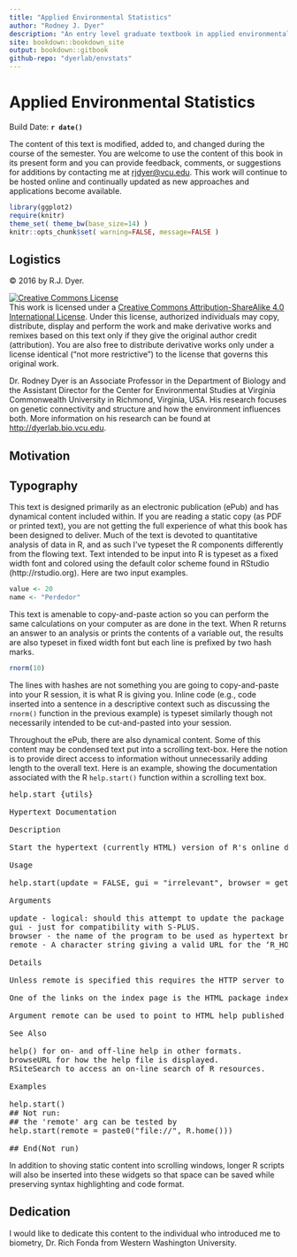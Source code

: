 ```yaml
--- 
title: "Applied Environmental Statistics"
author: "Rodney J. Dyer"
description: "An entry level graduate textbook in applied environmental data analysis."
site: bookdown::bookdown_site
output: bookdown::gitbook
github-repo: "dyerlab/envstats"
---
```


# Applied Environmental Statistics {- .white_letters}


Build Date: **`r date()`**

The content of this text is modified, added to, and changed during the course of the semester.  You are welcome to use the content of this book in its present form and you can provide feedback, comments, or suggestions for additions by contacting me at [rjdyer@vcu.edu](mailto://rjdyer@vcu.edu).  This work will continue to be hosted online and continually updated as new approaches and applications become available.

```r
library(ggplot2)
require(knitr)
theme_set( theme_bw(base_size=14) )
knitr::opts_chunk$set( warning=FALSE, message=FALSE )
```


## Logistics {-}

&copy; 2016 by R.J. Dyer.

<a rel="license" href="http://creativecommons.org/licenses/by-sa/4.0/"><img alt="Creative Commons License" style="border-width:0" src="https://i.creativecommons.org/l/by-sa/4.0/88x31.png" /></a><br />This work is licensed under a <a rel="license" href="http://creativecommons.org/licenses/by-sa/4.0/">Creative Commons Attribution-ShareAlike 4.0 International License</a>.  Under this license, authorized individuals may copy, distribute, display and perform the work and make derivative works and remixes based on this text only if they give the original author credit (attribution).  You are also free to distribute derivative works only under a license identical ("not more restrictive") to the license that governs this original work. 

Dr. Rodney Dyer is an Associate Professor in the Department of Biology and the Assistant Director for the Center for Environmental Studies at Virginia Commonwealth University in Richmond, Virginia, USA.  His research focuses on genetic connectivity and structure and how the environment influences both.  More information on his research can be found at [http://dyerlab.bio.vcu.edu](http://dyerlab.bio.vcu.edu).




## Motivation {-}


## Typography {-}

This text is designed primarily as an electronic publication (ePub) and has dynamical content included within.  If you are reading a static copy (as PDF or printed text), you are not getting the full experience of what this book has been designed to deliver.  Much of the text is devoted to quantitative analysis of data in R, and as such I've typeset the R components differently from the flowing text.  Text intended to be input into R is typeset as a fixed width font and colored using the default color scheme found in RStudio (http://rstudio.org).  Here are two input examples.

```r
value <- 20
name <- "Perdedor"
```


This text is amenable to copy-and-paste action so you can perform the same calculations on your computer as are done in the text.  When R returns an answer to an analysis or prints the contents of a variable out, the results are also typeset in fixed width font but each line is prefixed by two hash marks.  


```r
rnorm(10)
```

The lines with hashes are not something you are going to copy-and-paste into your R session, it is what R is giving you.  Inline code (e.g., code inserted into a sentence in a descriptive context such as discussing the `rnorm()` function in the previous example) is typeset similarly though not necessarily intended to be cut-and-pasted into your session.  

Throughout the ePub, there are also dynamical content.  Some of this content may be condensed text put into a scrolling text-box.  Here the notion is to provide direct access to information without unnecessarily adding length to the overall text.  Here is an example, showing the documentation associated with the R `help.start()` function within a scrolling text box.

<div class="scrollingbox"><pre>
help.start {utils}  											R Documentation

Hypertext Documentation

Description

Start the hypertext (currently HTML) version of R's online documentation.

Usage

help.start(update = FALSE, gui = "irrelevant", browser = getOption("browser"), remote = NULL)

Arguments

update - logical: should this attempt to update the package index to reflect the currently available packages. (Not attempted if remote is non-NULL.)
gui - just for compatibility with S-PLUS.
browser - the name of the program to be used as hypertext browser. It should be in the PATH, or a full path specified. Alternatively, it can be an R function which will be called with a URL as its only argument. This option is normally unset on Windows, when the file-association mechanism will be used.
remote - A character string giving a valid URL for the ‘R_HOME' directory on a remote location.

Details

Unless remote is specified this requires the HTTP server to be available (it will be started if possible: see startDynamicHelp).

One of the links on the index page is the HTML package index, ‘R.home("docs")/html/packages.html', which can be remade by make.packages.html(). For local operation, the HTTP server will remake a temporary version of this list when the link is first clicked, and each time thereafter check if updating is needed (if .libPaths has changed or any of the directories has been changed). This can be slow, and using update = TRUE will ensure that the packages list is updated before launching the index page.

Argument remote can be used to point to HTML help published by another R installation: it will typically only show packages from the main library of that installation.

See Also

help() for on- and off-line help in other formats.
browseURL for how the help file is displayed.
RSiteSearch to access an on-line search of R resources.

Examples

help.start()
## Not run: 
## the 'remote' arg can be tested by
help.start(remote = paste0("file://", R.home()))

## End(Not run)
</pre></div>


In addition to shoving static content into scrolling windows, longer R scripts will also be inserted into these widgets so that space can be saved while preserving syntax highlighting and code format.


## Dedication {-}

I would like to dedicate this content to the individual who introduced me to biometry, Dr. Rich Fonda from Western Washington University.  

